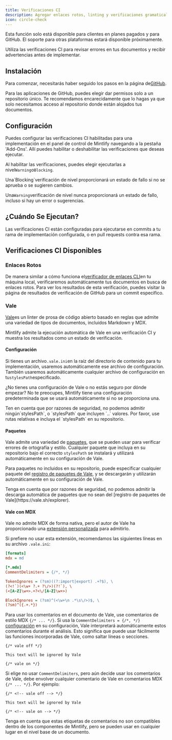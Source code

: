 ```yaml
---
title: Verificaciones CI
description: Agregar enlaces rotos, linting y verificaciones gramaticales al proceso de actualización
icon: circle-check
---
```


<Warning>
  Esta función solo está disponible para clientes en planes pagados y para GitHub. El soporte para otras plataformas estará disponible próximamente.
</Warning>

Utiliza las verificaciones CI para revisar errores en tus documentos y recibir advertencias antes de implementar.

## Instalación

Para comenzar, necesitarás haber seguido los pasos en la página de[GitHub](/settings/github).

Para las aplicaciones de GitHub, puedes elegir dar permisos solo a un repositorio único. Te recomendamos encarecidamente que lo hagas ya que solo necesitamos acceso al repositorio donde están alojados tus documentos.

## Configuración

Puedes configurar las verificaciones CI habilitadas para una implementación en el panel de control de Mintlify navegando a la pestaña 'Add-Ons'. Allí puedes habilitar o deshabilitar las verificaciones que deseas ejecutar.

Al habilitar las verificaciones, puedes elegir ejecutarlas a nivel`Warning`o`Blocking`.

<Note>
  Una`Blocking`verificación de nivel proporcionará un estado de fallo si no se aprueba o se sugieren cambios.<br />

  Una`Warning`verificación de nivel nunca proporcionará un estado de fallo, incluso si hay un error o sugerencias.
</Note>

## ¿Cuándo Se Ejecutan?

Las verificaciones CI están configuradas para ejecutarse en commits a tu rama de implementación configurada, o en pull requests contra esa rama.

## Verificaciones CI Disponibles

### Enlaces Rotos

De manera similar a cómo funciona el[verificador de enlaces CLI](/settings/broken-links#broken-links)en tu máquina local, verificaremos automáticamente tus documentos en busca de enlaces rotos. Para ver los resultados de esta verificación, puedes visitar la página de resultados de verificación de GitHub para un commit específico.

### Vale

[Vale](https://vale.sh/)es un linter de prosa de código abierto basado en reglas que admite una variedad de tipos de documentos, incluidos Markdown y MDX.

Mintlify admite la ejecución automática de Vale en una verificación CI y muestra los resultados como un estado de verificación.

#### Configuración

Si tienes un archivo`.vale.ini`en la raíz del directorio de contenido para tu implementación, usaremos automáticamente ese archivo de configuración. También usaremos automáticamente cualquier archivo de configuración en tu`stylesPath`especificado.

<Tip>¿No tienes una configuración de Vale o no estás seguro por dónde empezar? No te preocupes, Mintlify tiene una configuración predeterminada que se usará automáticamente si no se proporciona una.</Tip>

<Warning>
  Ten en cuenta que por razones de seguridad, no podemos admitir ningún`stylesPath`, o `stylesPath` que incluyen `..` valores. Por favor, use rutas relativas e incluya el `stylesPath` en su repositorio.
</Warning>

#### Paquetes

Vale admite una variedad de [paquetes](https://vale.sh/docs/keys/packages), que se pueden usar para verificar errores de ortografía y estilo.
Cualquier paquete que incluya en su repositorio bajo el correcto `stylesPath` se instalará y utilizará automáticamente en su configuración de Vale.

Para paquetes no incluidos en su repositorio, puede especificar cualquier paquete del [registro de paquetes de Vale](https://vale.sh/explorer), y se descargarán y utilizarán automáticamente en su configuración de Vale.

<Warning>
  Tenga en cuenta que por razones de seguridad, no podemos admitir la descarga automática de paquetes que no sean del [registro de paquetes de Vale](https://vale.sh/explorer).
</Warning>

#### Vale con MDX

Vale no admite MDX de forma nativa, pero el autor de Vale ha proporcionado una [extensión personalizada](https://github.com/errata-ai/MDX) para admitirlo.

Si prefiere no usar esta extensión, recomendamos las siguientes líneas en su archivo `.vale.ini`:

```ini
[formats]
mdx = md

[*.mdx]
CommentDelimiters = {/*, */}

TokenIgnores = (?sm)((?:import|export) .+?$), \
(?<!`)(<\w+ ?.+ ?\/>)(?!`), \
(<[A-Z]\w+>.+?<\/[A-Z]\w+>)

BlockIgnores = (?sm)^(<\w+\n .*\s\/>)$, \
(?sm)^({.+.*})
```

Para usar los comentarios en el documento de Vale, use comentarios de estilo MDX `{/* ... */}`.
Si usa la `CommentDelimiters = {/*, */}` [configuración](https://vale.sh/docs/keys/commentdelimiters) en su configuración, Vale interpretará automáticamente estos comentarios durante el análisis.
Esto significa que puede usar fácilmente las funciones incorporadas de Vale, como saltar líneas o secciones.

```mdx
{/* vale off */}

This text will be ignored by Vale

{/* vale on */}
```

Si elige no usar `CommentDelimiters`, pero aún decide usar los comentarios de Vale, debe envolver cualquier comentario de Vale en comentarios MDX `{/* ... */}`. Por ejemplo:

```mdx
{/* <!-- vale off --> */}

This text will be ignored by Vale

{/* <!-- vale on --> */}
```

Tenga en cuenta que estas etiquetas de comentarios no son compatibles dentro de los componentes de Mintlify, pero se pueden usar en cualquier lugar en el nivel base de un documento.
